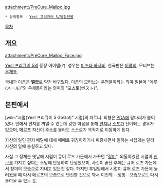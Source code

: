 {{{+1 メルポ / Mailpo }}}

attachment:/PreCure_Mailpo.jpg

 * 상위항목 : [[Yes! 프리큐어 5/등장인물]]

[[목차]]
== 개요 ==
attachment:/PreCure_Mailpo_Face.jpg

[[Yes! 프리큐어 5]]의 등장 아이템(?). 성우는 [[미즈타 와사비]]. 한국판은 [[이명희]]. 모티브는 [[우체통]].

국내판 이름은 '''멜뽀'''로 약간 바뀌었다. 이름의 모티브는 우편물이라는 의미 일본어 "메루(メール)"와 우체통이라는 의미의 "포스토(ポスト)".

== 본편에서 ==
[wiki:"시럽(Yes! 프리큐어 5 GoGo!)" 시럽]의 파트너. 외형은 [[PDA]]에 팔다리가 붙어 있다. 안에서 편지를 꺼낼 수 있는데 강한 마음을 통해 [[편지]]나 [[소포]]가 전이되는 경우가 있으며, 메르포 자신이 주소를 몰라도 스스로가 목적지로 이동하게 된다.

자신의 일인 편지 배달에 대해 때때로 귀찮아하거나 짜증내면서 일하는 시럽과는 달리 자신의 일에 충실하고 있다.

사실 그 정체는 옛날에 시럽이 큐어 로즈 가든에서 가꾸던 "[[장미]]". 외톨이였던 시럽이 [[친구]]를 가지고 싶다는 소망에 반응하여 탄생했으며, 사건이 끝난 후에는 큐어 로즈 가든에서 장미의 모습으로 지내고 있는것 같다. 하지만 후일담에서 시럽이 큐어 로즈 가든에 놀러왔을 때 다시 메르포의 모습으로 변신한 것으로 봐서 이전의 --깡통--모습으로도 다시 돌아올 수 있는 듯.
